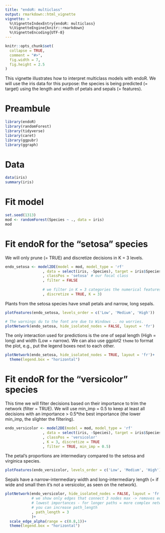 ---
title: "endoR: multiclass"
output: rmarkdown::html_vignette
vignette: >
  %\VignetteIndexEntry{endoR: multiclass}
  %\VignetteEngine{knitr::rmarkdown}
  %\VignetteEncoding{UTF-8}
---

```{r, include = FALSE}
knitr::opts_chunk$set(
  collapse = TRUE,
  comment = "#>",
  fig.width = 7,
  fig.height = 2.5
)
```

This vignette illustrates how to interpret multiclass models with endoR. 
We will use the iris data for this purpose: the species is being predicted 
(= target) using the length and width of petals and sepals (= features).  

# Preambule
```{r setup, message = FALSE, warning=FALSE}
library(endoR)
library(randomForest)
library(tidyverse)
library(caret)
library(ggpubr)
library(ggraph)
```

# Data
```{r}
data(iris)
summary(iris)
```

# Fit model
```{r}
set.seed(1313)
mod <- randomForest(Species ~ ., data = iris)
mod
```

# Fit endoR for the "setosa" species

We will only prune (= TRUE) and discretize decisions in K = 3 levels.
```{r}
endo_setosa <- model2DE(model = mod, model_type = 'rf'
                 , data = select(iris, -Species), target = iris$Species
                 , classPos = 'setosa' # our focal class
                 , filter = FALSE 
                 
                 # we filter in K = 3 categories the numerical features
                 , discretize = TRUE, K = 3)
```

Plants from the setosa species have small petals and narrow, long sepals. 
```{r}
plotFeatures(endo_setosa, levels_order = c('Low', 'Medium', 'High'))

# The warnings du to the font are due to Windows .. no worries.
plotNetwork(endo_setosa, hide_isolated_nodes = FALSE, layout = 'fr')
```

The only interaction used for predictions is the one of sepal length (High = 
long) and width (Low = narrow). We can also use ggplot2 `theme` to format the 
plot, e.g., put the legend boxes next to each other.
```{r}
plotNetwork(endo_setosa, hide_isolated_nodes = TRUE, layout = 'fr')+
  theme(legend.box = "horizontal")
```


# Fit endoR for the "versicolor" species

This time we will filter decisions based on their importance to trim the network 
(filter = TRUE). We will use min_imp = 0.5 to keep at least all decisions with 
an importance > 0.5*the best importance (the lower min_imp, the slighter the 
filtering).

```{r}
endo_versicolor <- model2DE(model = mod, model_type = 'rf'
                 , data = select(iris, -Species), target = iris$Species
                 , classPos = 'versicolor'
                 , K = 3, discretize = TRUE
                 , filter = TRUE, min_imp = 0.5)
```


The petal's proportions are intermediary compared to the setosa and virginica
species. 
```{r}
plotFeatures(endo_versicolor, levels_order = c('Low', 'Medium', 'High'))
```

Sepals have a narrow-intermediary width and long-intermediary length
(= if wide and small then it's not a versicolor, as seen on the network).
```{r}
plotNetwork(endo_versicolor, hide_isolated_nodes = FALSE, layout = 'fr'
            # we show only edges that connect 3 nodes max -> removes edges with 
            # lowest importances - for longer paths = more complex network,
            # you can increase path_length
            , path_length = 3  
            )+
  scale_edge_alpha(range = c(0.8,1))+
  theme(legend.box = "horizontal")
```
